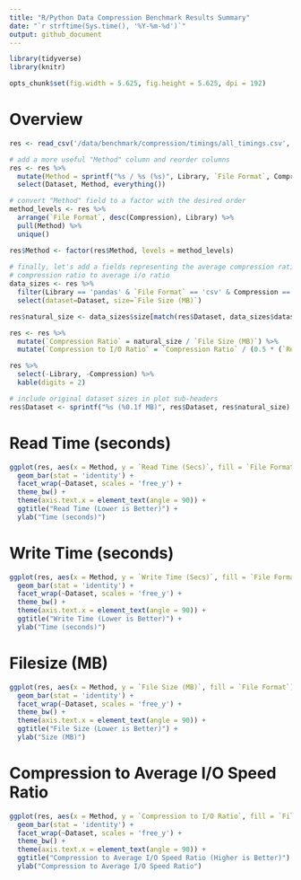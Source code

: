 ```yaml
---
title: "R/Python Data Compression Benchmark Results Summary"
date: "`r strftime(Sys.time(), '%Y-%m-%d')`"
output: github_document
---
```


```r
library(tidyverse)
library(knitr)

opts_chunk$set(fig.width = 5.625, fig.height = 5.625, dpi = 192)
```

# Overview

```r
res <- read_csv('/data/benchmark/compression/timings/all_timings.csv', col_types = cols())

# add a more useful "Method" column and reorder columns
res <- res %>%
  mutate(Method = sprintf("%s / %s (%s)", Library, `File Format`, Compression)) %>%
  select(Dataset, Method, everything())

# convert "Method" field to a factor with the desired order
method_levels <- res %>%
  arrange(`File Format`, desc(Compression), Library) %>%
  pull(Method) %>%
  unique()

res$Method <- factor(res$Method, levels = method_levels)
  
# finally, let's add a fields representing the average compression ratio, and the
# compression ratio to average i/o ratio
data_sizes <- res %>%
  filter(Library == 'pandas' & `File Format` == 'csv' & Compression == 'none') %>%
  select(dataset=Dataset, size=`File Size (MB)`)

res$natural_size <- data_sizes$size[match(res$Dataset, data_sizes$dataset)]

res <- res %>%
  mutate(`Compression Ratio` = natural_size / `File Size (MB)`) %>%
  mutate(`Compression to I/O Ratio` = `Compression Ratio` / (0.5 * (`Read Time (Secs)` + `Write Time (Secs)`)))

res %>%
  select(-Library, -Compression) %>%
  kable(digits = 2)

# include original dataset sizes in plot sub-headers
res$Dataset <- sprintf("%s (%0.1f MB)", res$Dataset, res$natural_size)
```

# Read Time (seconds)

```r
ggplot(res, aes(x = Method, y = `Read Time (Secs)`, fill = `File Format`)) +
  geom_bar(stat = 'identity') + 
  facet_wrap(~Dataset, scales = 'free_y') +
  theme_bw() +
  theme(axis.text.x = element_text(angle = 90)) +
  ggtitle("Read Time (Lower is Better)") +
  ylab("Time (seconds)")
```

# Write Time (seconds)

```r
ggplot(res, aes(x = Method, y = `Write Time (Secs)`, fill = `File Format`)) +
  geom_bar(stat = 'identity') + 
  facet_wrap(~Dataset, scales = 'free_y') +
  theme_bw() +
  theme(axis.text.x = element_text(angle = 90)) +
  ggtitle("Write Time (Lower is Better)") +
  ylab("Time (seconds)")
```

# Filesize (MB)

```r
ggplot(res, aes(x = Method, y = `File Size (MB)`, fill = `File Format`)) +
  geom_bar(stat = 'identity') + 
  facet_wrap(~Dataset, scales = 'free_y') +
  theme_bw() +
  theme(axis.text.x = element_text(angle = 90)) +
  ggtitle("File Size (Lower is Better)") +
  ylab("Size (MB)")
```

# Compression to Average I/O Speed Ratio

```r
ggplot(res, aes(x = Method, y = `Compression to I/O Ratio`, fill = `File Format`)) +
  geom_bar(stat = 'identity') + 
  facet_wrap(~Dataset, scales = 'free_y') +
  theme_bw() +
  theme(axis.text.x = element_text(angle = 90)) +
  ggtitle("Compression to Average I/O Speed Ratio (Higher is Better)") +
  ylab("Compression to Average I/O Speed Ratio")
```
